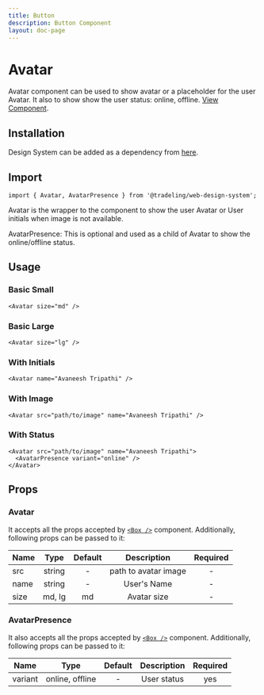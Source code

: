 ```yaml
---
title: Button
description: Button Component
layout: doc-page
---
```


# Avatar

Avatar component can be used to show avatar or a placeholder for the user
Avatar. It also to show show the user status: online, offline.
[View Component](https://design-system.tradelingdev.com/?path=/story/avatar--basic).

## Installation

Design System can be added as a dependency from
[here](https://github.com/tradeling/web-design-system-sdk/releases).

## Import

```
import { Avatar, AvatarPresence } from '@tradeling/web-design-system';
```

Avatar is the wrapper to the component to show the user Avatar or User initials
when image is not available.

AvatarPresence: This is optional and used as a child of Avatar to show the
online/offline status.

## Usage

### Basic Small

```
<Avatar size="md" />
```

### Basic Large

```
<Avatar size="lg" />
```

### With Initials

```
<Avatar name="Avaneesh Tripathi" />
```

### With Image

```
<Avatar src="path/to/image" name="Avaneesh Tripathi" />
```

### With Status

```
<Avatar src="path/to/image" name="Avaneesh Tripathi">
  <AvatarPresence variant="online" />
</Avatar>
```

## Props

### Avatar

It accepts all the props accepted by [`<Box />`](https://chakra-ui.com/box)
component. Additionally, following props can be passed to it:

| Name |  Type  | Default |     Description      | Required |
| ---- | :----: | :-----: | :------------------: | :------: |
| src  | string |    -    | path to avatar image |    -     |
| name | string |    -    |     User's Name      |    -     |
| size | md, lg |   md    |     Avatar size      |    -     |

### AvatarPresence

It also accepts all the props accepted by [`<Box />`](https://chakra-ui.com/box)
component. Additionally, following props can be passed to it:

| Name    |      Type       | Default | Description | Required |
| ------- | :-------------: | :-----: | :---------: | :------: |
| variant | online, offline |    -    | User status |   yes    |
